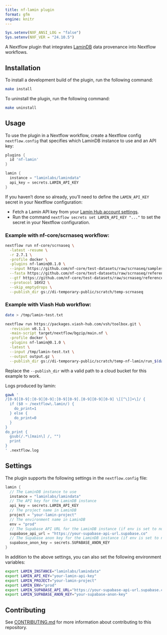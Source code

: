 ```yaml
---
title: nf-lamin plugin
format: gfm
engine: knitr
---
```


```r
Sys.setenv(NXF_ANSI_LOG = "false")
Sys.setenv(NXF_VER = "24.10.5")
```

A Nextflow plugin that integrates [LaminDB](https://github.com/laminlabs/lamindb) data provenance into Nextflow workflows.

## Installation

To install a development build of the plugin, run the following command:

```bash
make install
```

To uninstall the plugin, run the following command:

```bash
make uninstall
```

## Usage

To use the plugin in a Nextflow workflow, create a Nextflow config `nextflow.config` that specifies which LaminDB instance to use and an API key:

```groovy
plugins {
  id 'nf-lamin'
}

lamin {
  instance = "laminlabs/lamindata"
  api_key = secrets.LAMIN_API_KEY
}
```

:::{.callout-tip}
If you haven't done so already, you'll need to define the `LAMIN_API_KEY` secret in your Nextflow configuration:

* Fetch a Lamin API key from your [Lamin Hub account settings](https://lamin.ai/settings).
* Run the command `nextflow secrets set LAMIN_API_KEY "..."` to set the secret in your Nextflow configuration.
:::


### Example with nf-core/scrnaseq workflow:

```bash
nextflow run nf-core/scrnaseq \
  -latest -resume \
  -r 2.7.1 \
  -profile docker \
  -plugins nf-lamin@0.1.0 \
  --input https://github.com/nf-core/test-datasets/raw/scrnaseq/samplesheet-2-0.csv \
  --fasta https://github.com/nf-core/test-datasets/raw/scrnaseq/reference/GRCm38.p6.genome.chr19.fa \
  --gtf https://github.com/nf-core/test-datasets/raw/scrnaseq/reference/gencode.vM19.annotation.chr19.gtf \
  --protocol 10XV2 \
  --skip_emptydrops \
  --publish_dir gs://di-temporary-public/scratch/temp-scrnaseq
```

### Example with Viash Hub workflow:

```bash
date > /tmp/lamin-test.txt

nextflow run https://packages.viash-hub.com/vsh/toolbox.git \
  -revision v0.1.1 \
  -main-script target/nextflow/bgzip/main.nf \
  -profile docker \
  -plugins nf-lamin@0.1.0 \
  -latest \
  --input /tmp/lamin-test.txt \
  --output output.gz \
  --publish_dir gs://di-temporary-public/scratch/temp-nf-lamin/run_$(date +%Y%m%d_%H%M%S)
```

:::{.callout-note}
Replace the `--publish_dir` with a valid path to a cloud bucket for this example to work.
:::

Logs produced by lamin:

```bash
gawk '
/[0-9][0-9]:[0-9][0-9]:[0-9][0-9].[0-9][0-9][0-9] \[[^\]]+\]/ {
  if ($0 ~ /nextflow\.lamin/) {
    do_print=1
  } else {
    do_print=0
  }
}
do_print {
  gsub(/.*\[main\] /, "")
  print
}
' .nextflow.log
```

## Settings

The plugin supports the following settings in the `nextflow.config` file:

```groovy
lamin {
  // The LaminDB instance to use
  instance = "laminlabs/lamindata"
  // The API key for the LaminDB instance
  api_key = secrets.LAMIN_API_KEY
  // The project name in LaminDB
  project = "your-lamin-project"
  // The environment name in LaminDB
  env = "prod"
  // The Supabase API URL for the LaminDB instance (if env is set to null)
  supabase_api_url = "https://your-supabase-api-url.supabase.co"
  // The Supabase anon key for the LaminDB instance (if env is set to null)
  supabase_anon_key = secrets.SUPABASE_ANON_KEY
}
```

In addition to the above settings, you can also set the following environment variables:

```bash
export LAMIN_INSTANCE="laminlabs/lamindata"
export LAMIN_API_KEY="your-lamin-api-key"
export LAMIN_PROJECT="your-lamin-project"
export LAMIN_ENV="prod"
export LAMIN_SUPABASE_API_URL="https://your-supabase-api-url.supabase.co"
export LAMIN_SUPABASE_ANON_KEY="your-supabase-anon-key"
```

## Contributing

See [CONTRIBUTING.md](CONTRIBUTING.md) for more information about contributing to this repository.
